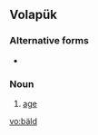 {{also|bald|Bald.}}
==Volapük==

===Alternative forms===
* {{l|vo|bayld}}

===Noun===
{{infl|vo|noun}}

# [[age]]

[[vo:bäld]]